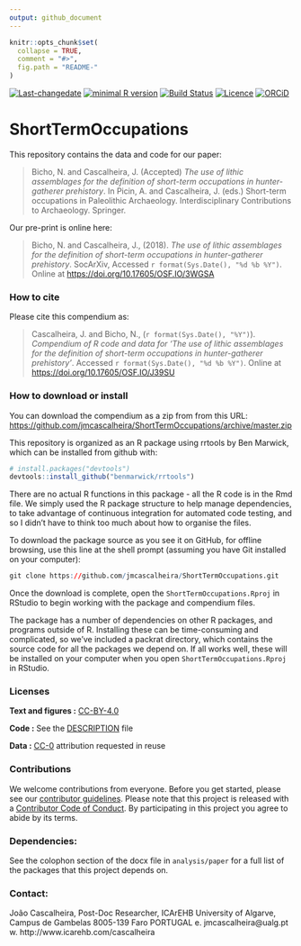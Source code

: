 ```yaml
---
output: github_document
---
```


<!-- README.md is generated from README.Rmd. Please edit that file -->

```r
knitr::opts_chunk$set(
  collapse = TRUE,
  comment = "#>",
  fig.path = "README-"
)
```

[![Last-changedate](https://img.shields.io/badge/last%20change-`r gsub('-', '--', Sys.Date())`-brightgreen.svg)](https://github.com/jmcascalheira/ShortTermOccupations/commits/master)
[![minimal R version](https://img.shields.io/badge/R%3E%3D-3.2.4-brightgreen.svg)](https://cran.r-project.org/) 
[![Build Status](https://travis-ci.org/jmcascalheira/ShortTermOccupations.svg?branch=master)](https://travis-ci.org/jmcascalheira/ShortTermOccupations)
[![Licence](https://img.shields.io/github/license/mashape/apistatus.svg)](http://choosealicense.com/licenses/mit/)
[![ORCiD](https://img.shields.io/badge/ORCiD-/0000--0003--0321--8892-green.svg)](http://orcid.org/0000-0003-0321-8892)

# ShortTermOccupations

This repository contains the data and code for our paper:

> Bicho, N. and Cascalheira, J. (Accepted) _The use of lithic assemblages for the definition of short-term occupations in hunter-gatherer prehistory_. In Picin, A. and Cascalheira, J. (eds.) Short-term occupations in Paleolithic Archaeology. Interdisciplinary Contributions to Archaeology. Springer.

Our pre-print is online here:

> Bicho, N. and Cascalheira, J., (2018). _The use of lithic assemblages for the definition of short-term occupations in hunter-gatherer prehistory_. SocArXiv, Accessed `r format(Sys.Date(), "%d %b %Y")`. Online at <https://doi.org/10.17605/OSF.IO/3WGSA>


### How to cite

Please cite this compendium as:

> Cascalheira, J. and Bicho, N., (`r format(Sys.Date(), "%Y")`). _Compendium of R code and data for 'The use of lithic assemblages for the definition of short-term occupations in hunter-gatherer prehistory'_. Accessed `r format(Sys.Date(), "%d %b %Y")`. Online at <https://doi.org/10.17605/OSF.IO/J39SU>

### How to download or install

You can download the compendium as a zip from from this URL: <https://github.com/jmcascalheira/ShortTermOccupations/archive/master.zip>

This repository is organized as an R package using rrtools by Ben Marwick, which can be installed from github with:

```r
# install.packages("devtools")
devtools::install_github("benmarwick/rrtools")
```

There are no actual R functions in this package - all the R code is in the Rmd file. We simply used the R package structure to help manage dependencies, to take advantage of continuous integration for automated code testing, and so I didn't have to think too much about how to organise the files.

To download the package source as you see it on GitHub, for offline browsing, use this line at the shell prompt (assuming you have Git installed on your computer):

```r
git clone https://github.com/jmcascalheira/ShortTermOccupations.git
```

Once the download is complete, open the `ShortTermOccupations.Rproj` in RStudio to begin working with the package and compendium files. 

The package has a number of dependencies on other R packages, and programs outside of R. Installing these can be time-consuming and complicated, so we've included a  packrat directory, which contains the source code for all the packages we depend on. If all works well, these will be installed on your computer when you open `ShortTermOccupations.Rproj` in RStudio.


### Licenses

**Text and figures :**  [CC-BY-4.0](http://creativecommons.org/licenses/by/4.0/)

**Code :** See the [DESCRIPTION](DESCRIPTION) file

**Data :** [CC-0](http://creativecommons.org/publicdomain/zero/1.0/) attribution requested in reuse


### Contributions

We welcome contributions from everyone. Before you get started, please see our [contributor guidelines](CONTRIBUTING.md). Please note that this project is released with a [Contributor Code of Conduct](CONDUCT.md). By participating in this project you agree to abide by its terms.


### Dependencies:

See the colophon section of the docx file in `analysis/paper` for a full list of the packages that this project depends on. 


### Contact: 

João Cascalheira, Post-Doc Researcher, ICArEHB
University of Algarve, Campus de Gambelas
8005-139 Faro PORTUGAL
e. jmcascalheira@ualg.pt  w. http://www.icarehb.com/cascalheira
